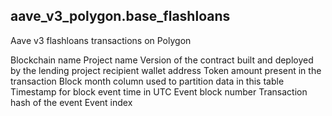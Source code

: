 ## aave_v3_polygon.base_flashloans 
Aave v3 flashloans transactions on Polygon

<ParamField path="blockchain">
Blockchain name
</ParamField>
<ParamField path="project">
Project name
</ParamField>
<ParamField path="version">
Version of the contract built and deployed by the lending project
</ParamField>
<ParamField path="recipient">
recipient wallet address
</ParamField>
<ParamField path="amount">
Token amount present in the transaction
</ParamField>
<ParamField path="fee">

</ParamField>
<ParamField path="token_address">

</ParamField>
<ParamField path="project_contract_address">

</ParamField>
<ParamField path="block_month">
Block month column used to partition data in this table
</ParamField>
<ParamField path="block_time">
Timestamp for block event time in UTC
</ParamField>
<ParamField path="block_number">
Event block number
</ParamField>
<ParamField path="tx_hash">
Transaction hash of the event
</ParamField>
<ParamField path="evt_index">
Event index
</ParamField>
